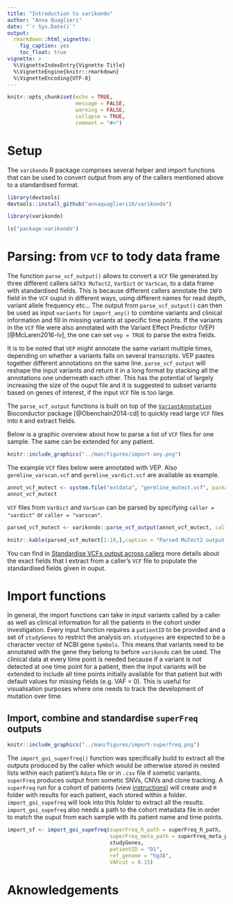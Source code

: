 ```yaml
---
title: "Introduction to varikondo"
author: "Anna Quaglieri"
date: "`r Sys.Date()`"
output:
  rmarkdown::html_vignette:
    fig_caption: yes
    toc_float: true
vignette: >
  %\VignetteIndexEntry{Vignette Title}
  %\VignetteEngine{knitr::rmarkdown}
  %\VignetteEncoding{UTF-8}
---
```


```r
knitr::opts_chunk$set(echo = TRUE,
                      message = FALSE,
                      warning = FALSE,
                      collapse = TRUE,
                      comment = "#>")
```


# Setup 

The `varikondo` R package comprises several helper and import functions that can be used to convert output from any of the callers mentioned above to a standardised format.

```r
library(devtools)
devtools::install_github("annaquaglieri16/varikondo")
```


```r
library(varikondo)
```

```r
ls("package:varikondo")
```

# Parsing: from `VCF` to tody data frame

The function `parse_vcf_output()` allows to convert a `VCF` file generated by three different callers `GATK3 MuTect2`, `VarDict` or `VarScan`, to a data frame with standardised fields. This is because different callers annotate the `INFO` field in the `VCF` ouput in different ways, using different names for read depth, variant allele frequency etc... The output from `parse_vcf_output()` can then be used as input `variants` for `import_any()` to combine variants and clinical information and fill in missing variants at specific time points. If the variants in the `VCF` file were also annotated with the Variant Effect Predictor (VEP) [@McLaren2016-lv], the one can set `vep = TRUE` to parse the extra fields. 

It is to be noted that `VEP` might annotate the same variant multiple times, depending on whether a variants falls on several transcripts. VEP pastes together different annotations on the same line. `parse_vcf_output` will reshape the input variants and return it in a long format by stacking all the annotations one underneath each other. This has the potential of largely increasing the size of the ouput file and it is suggested to subset variants based on genes of interest, if the input `VCF` file is too large.   

The `parse_vcf_output` functions is built on top of the [`VariantAnnotation`](https://bioconductor.org/packages/release/bioc/html/VariantAnnotation.html) Bioconductor package [@Obenchain2014-cd] to quickly read large `VCF` files into `R` and extract fields.

Below is a graphic overview about how to parse a list of `VCF` files for one sample. The same can be extended for any patient. 

```r
knitr::include_graphics("../man/figures/import-any.png")
```


The example `VCF` files below were annotated with VEP. Also `germline_varscan.vcf` and `germline_vardict.vcf` are available as example. 

```r
annot_vcf_mutect <- system.file("extdata", "germline_mutect.vcf", package = "varikondo")
annot_vcf_mutect
```

`VCF` files from `VarDict` and `VarScan` can be parsed by specifying `caller = "vardict"` or `caller = "varscan"`.

```r
parsed_vcf_mutect <- varikondo::parse_vcf_output(annot_vcf_mutect, caller = "mutect",sample_name = "Sample1",vep = TRUE)
```

```r
knitr::kable(parsed_vcf_mutect[1:10,],caption = "Parsed MuTect2 output, from VCF to data frame.")
```

You can find in [Standardise VCFs output across callers](#st-variants) more details about the exact fields that I extract from a caller's `VCF` file to populate the standardised fields given in ouput.

# Import functions

In general, the import functions can take in input variants called by a caller as well as clinical information for all the patients in the cohort under investigation. Every input function requires a `patientID` to be provided and a set of `studyGenes` to restrict the analysis on. `studygenes` are expected to be a character vector of NCBI gene `Symbols`. This means that variants need to be annotated with the gene they belong to before `varikondo` can be used. The clinical data at every time point is needed because if a variant is not detected at one time point for a patient, then the input variants will be extended to include all time points initially available for that patient but with default values for missing fields (e.g. VAF = 0). This is useful for visualisation purposes where one needs to track the development of mutation over time.

## Import, combine and standardise `superFreq` outputs


```r
knitr::include_graphics("../man/figures/import-superfreq.png")
```

The `import_goi_superfreq()` function was specifically build to extract all the outputs produced by the caller which would be otherwise stored in nested lists within each patient's `Rdata` file or in `.csv` file if sometic variants. `superFreq` produces output from sometic SNVs, CNVs and clone tracking. A `superFreq` run for a cohort of patients (view [instructions](https://github.com/ChristofferFlensburg/superFreq)) will create and `R` folder with results for each patient, each stored within a folder. `import_goi_supefreq` will look into this folder to extract all the results. `import_goi_supefreq` also needs a path to the cohort metadata file in order to match the ouput from each sample with its patient name and time points.  

```r
import_sf <- import_goi_supefreq(superFreq_R_path = superFreq_R_path,
                                 superFreq_meta_path = superFreq_meta_path,
                                 studyGenes,
                                 patientID = "D1",
                                 ref_genome = "hg38",
                                 VAFcut = 0.15)
```

# Aknowledgements

